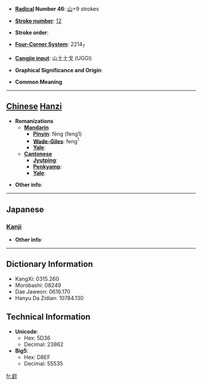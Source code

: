 * '''[[Wiktionary:Chinese radical index| Radical]] Number 46''': [[Wiktionary:Chinese radical index 山|山]]+9 strokes

* '''[[Wiktionary:Chinese total strokes index|Stroke number]]''': [[Wiktionary:Chinese total strokes index 12|12]]

* '''Stroke order''': 

* '''[[Wiktionary:Chinese four corner index|Four-Corner System]]''': 2214<sub>7</sub>

* '''[[Wiktionary:Chinese Cangjie index|Cangjie input]]''': 山土土戈 (UGGI)

* '''Graphical Significance and Origin''': 

* '''Common Meaning'''

----

== [[Chinese]] [[Hanzi]] ==

* '''Romanizations'''
** '''[[Mandarin]]'''
*** '''[[Pinyin]]''': fēng (feng1)
*** '''[[Wade-Giles]]''': feng<sup>1</sup>
*** '''[[Yale]]''': 
** '''[[Cantonese]]'''
*** '''[[Jyutping]]''':
*** '''[[Penkyamp]]''': 
*** '''[[Yale]]''': 

* '''Other info''': 

----

==Japanese==
===[[Kanji]]===
{{kanji|on readings=[[ほう]] (hō), [[ふ]] (fu)|kun readings=}}

* '''Other info''':  

----

== Dictionary Information ==

* KangXi: 0315.260
* Morobashi: 08249
* Dae Jaweon: 0616.170
* Hanyu Da Zidian: 10784.130

== Technical Information ==

* '''Unicode''':
** Hex: 5D36
** Decimal: 23862
* '''Big5''':
** Hex: D8EF
** Decimal: 55535

[[fr:崶]]